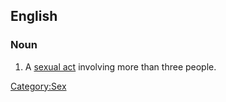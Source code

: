 ==English==

===Noun===
{{en-noun}}

# {{rare|slang}} A [[sexual act]] involving more than three people.

[[Category:Sex]]